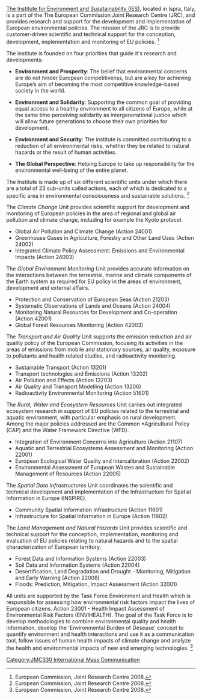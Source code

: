 [http://ies.jrc.ec.europa.eu/index.php The Institute for Environment and Susatainability (IES)], located in Ispra, Italy, is a part of the The European Commission Joint Research Centre (JRC), and provides research and support for the development and implementation of European environmental policies. The mission of the JRC is to provide customer-driven scientific and technical support for the conception, development, implementation and monitoring of EU policies. <ref>European Commission, Joint Research Centre 2008. </ref>

The institute is founded on four priorities that guide it's research and developments:

*'''Environment and Prosperity''': The belief that environmental concerns are do not hinder European competitivenss, but are a key for achieving Europe’s aim of becoming the most competitive knowledge-based society in the world. 

*'''Environment and Solidarity''': Supporting the common goal of providing equal access to a healthy environment to all citizens of Europe, while at the same time perceiving solidarity as intergenerational justice which will allow future generations to choose their own priorities for development.

*'''Environment and Security''': The institute is committed contributing to a reduction of all environmental risks, whether they be related to natural hazards or the result of human activities.

*'''The Global Perspective''': Helping Europe to take up responsibility for the environmental well-being of the entire planet.

The Institute is made up of six different scientific units under which there are a total of 23 sub-units called actions, each of which is dedicated to a specific area in environmental consciousness and sustainable solutions. <ref>European Commission, Joint Research Centre 2008. </ref>

The ''Climate Change'' Unit provides scientific support for development and monitoring of European policies in the area of regional and global air pollution and climate change, including for example the Kyoto protocol. 
*Global Air Pollution and Climate Change (Action 24001)
*Greenhouse Gases in Agriculture, Forestry and Other Land Uses (Action 24002)
*Integrated Climate Policy Assessment: Emissions and Environmental Impacts (Action 24003)


The ''Global Environment Monitoring'' Unit provides accurate information on the interactions between the terrestrial, marine and climate components of the Earth system as required for EU policy in the areas of environment, development and external affairs.
*Protection and Conservation of European Seas (Action 21203)
*Systematic Observations of Lands and Oceans (Action 24004)
*Monitoring Natural Resources for Development and Co-operation (Action 42001)
*Global Forest Resources Monitoring (Action 42003)

	
The ''Transport and Air Quality'' Unit supports the emission reduction and air quality policy of the European Commission, focusing its activities in the areas of emissions from mobile and stationary sources, air quality, exposure to pollutants and health related studies, and radioactivity monitoring.
*Sustainable Transport (Action 13201)
*Transport technologies and Emissions (Action 13202)
*Air Pollution and Effects (Action 13203)
*Air Quality and Transport Modelling (Action 13206)
*Radioactivity Environmental Monitoring (Action 51601)


The ''Rural, Water and Ecosystem Resources'' Unit carries out integrated ecosystem research in support of EU policies related to the terrestrial and aquatic environment, with particular emphasis on rural development. Among the major policies addressed are the Common *Agricultural Policy (CAP) and the Water Framework Directive (WFD).
*Integration of Environment Concerns into Agriculture (Action 21107)
*Aquatic and Terrestrial Ecosystems Assessment and Monitoring (Action 22001)
*European Ecological Water Quality and Intercalibration (Action 22002)
*Environmental Assessment of European Wastes and Sustainable Management of Resources (Action 22005)


The ''Spatial Data Infrastructures'' Unit coordinates the scientific and technical development and implementation of the Infrastructure for Spatial Information in Europe (INSPIRE).
*Community Spatial Information Infrastructure (Action 11601)
*Infrastructure for Spatial Information in Europe (Action 11602)


The ''Land Management and Natural Hazards'' Unit provides scientific and technical support for the conception, implementation, monitoring and evaluation of EU policies relating to natural hazards and to the spatial characterization of European territory. 
*Forest Data and Information Systems (Action 22003)
*Soil Data and Information Systems (Action 22004)
*Desertification, Land Degradation and Drought - Monitoring, Mitigation and Early Warning (Action 22008)
*Floods: Prediction, Mitigation, Impact Assessment (Action 32001)


All units are supported by the Task Force Environment and Health which is responsible for assessing how environmental risk factors impact the lives of European citizens. Action 23001 - Health Impact Assessment of Environmental Risk Factors (ENVIHEALTH). The goal of the Task Force is to  develop methodologies to combine environmental quality and health information, develop the 'Environmental Burden of Desease' concept to quantify environment and health interactions and use it as a communication tool, follow issues of human health impacts of climate change and analyze the health and environmental impacts of new and emerging technologies. <ref>European Commission, Joint Research Centre 2008. </ref>
 

<references/>

{{attrib class|JMC330 International Mass Communication|May 15, 2010}}
[[Category:JMC330 International Mass Communication]]